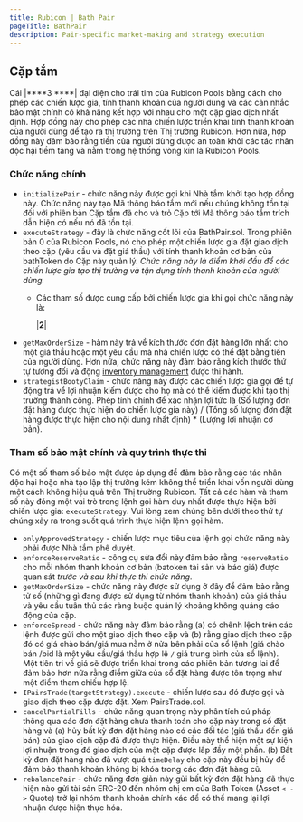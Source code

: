 ```yaml
---
title: Rubicon | Bath Pair
pageTitle: BathPair
description: Pair-specific market-making and strategy execution
---
```


## Cặp tắm

Cái |****3 ****| đại diện cho trái tim của Rubicon Pools bằng cách cho phép các chiến lược gia, tính thanh khoản của người dùng và các cân nhắc bảo mật chính có khả năng kết hợp với nhau cho một cặp giao dịch nhất định. Hợp đồng này cho phép các nhà chiến lược triển khai tính thanh khoản của người dùng để tạo ra thị trường trên Thị trường Rubicon. Hơn nữa, hợp đồng này đảm bảo rằng tiền của người dùng được an toàn khỏi các tác nhân độc hại tiềm tàng và nằm trong hệ thống vòng kín là Rubicon Pools.

### Chức năng chính

* `initializePair` - chức năng này được gọi khi Nhà tắm khởi tạo hợp đồng này. Chức năng này tạo Mã thông báo tắm mới nếu chúng không tồn tại đối với phiên bản Cặp tắm đã cho và trỏ Cặp tới Mã thông báo tắm trích dẫn hiện có nếu nó đã tồn tại.
* `executeStrategy` - đây là chức năng cốt lõi của BathPair.sol. Trong phiên bản 0 của Rubicon Pools, nó cho phép một chiến lược gia đặt giao dịch theo cặp (yêu cầu và đặt giá thầu) với tính thanh khoản cơ bản của bathToken do Cặp này quản lý. _Chức năng này là điểm khởi đầu để các chiến lược gia tạo thị trường và tận dụng tính thanh khoản của người dùng._
  * Các tham số được cung cấp bởi chiến lược gia khi gọi chức năng này là:

      |****2****|
* `getMaxOrderSize` - hàm này trả về kích thước đơn đặt hàng lớn nhất cho một giá thầu hoặc một yêu cầu mà nhà chiến lược có thể đặt bằng tiền của người dùng. Hơn nữa, chức năng này đảm bảo rằng kích thước thứ tự tương đối và động [inventory management](/docs/protocol/rubicon-pools/rubicon-pools#constraints-and-risk-parameters) được thi hành.
* `strategistBootyClaim` - chức năng này được các chiến lược gia gọi để tự động trả về lợi nhuận kiếm được cho họ mà có thể kiếm được khi tạo thị trường thành công. Phép tính chính để xác nhận lợi tức là (Số lượng đơn đặt hàng được thực hiện do chiến lược gia này) / (Tổng số lượng đơn đặt hàng được thực hiện cho nội dung nhất định) \* (Lượng lợi nhuận cơ bản).

### Tham số bảo mật chính và quy trình thực thi

Có một số tham số bảo mật được áp dụng để đảm bảo rằng các tác nhân độc hại hoặc nhà tạo lập thị trường kém không thể triển khai vốn người dùng một cách không hiệu quả trên Thị trường Rubicon. Tất cả các hàm và tham số này đóng một vai trò trong lệnh gọi hàm duy nhất được thực hiện bởi chiến lược gia: `executeStrategy`. Vui lòng xem chúng bên dưới theo thứ tự chúng xảy ra trong suốt quá trình thực hiện lệnh gọi hàm.

* `onlyApprovedStrategy` - chiến lược mục tiêu của lệnh gọi chức năng này phải được Nhà tắm phê duyệt.
* `enforceReserveRatio` - công cụ sửa đổi này đảm bảo rằng `reserveRatio` cho mỗi nhóm thanh khoản cơ bản (batoken tài sản và báo giá) được quan sát _trước và sau khi thực thi chức năng_.
* `getMaxOrderSize` - chức năng này được sử dụng ở đây để đảm bảo rằng tử số (những gì đang được sử dụng từ nhóm thanh khoản) của giá thầu và yêu cầu tuân thủ các ràng buộc quản lý khoảng không quảng cáo động của cặp.
* `enforceSpread` - chức năng này đảm bảo rằng (a) có chênh lệch trên các lệnh được gửi cho một giao dịch theo cặp và (b) rằng giao dịch theo cặp đó có giá chào bán/giá mua nằm ở nửa bên phải của sổ lệnh (giá chào bán /bid là một yêu cầu/giá thầu hợp lệ `/` giá trung bình của sổ lệnh). Một tiên tri về giá sẽ được triển khai trong các phiên bản tương lai để đảm bảo hơn nữa rằng điểm giữa của sổ đặt hàng được tôn trọng như một điểm tham chiếu hợp lệ.
* `IPairsTrade(targetStrategy).execute` - chiến lược sau đó được gọi và giao dịch theo cặp được đặt. Xem PairsTrade.sol.
* `cancelPartialFills` - chức năng quan trọng này phân tích cú pháp thông qua các đơn đặt hàng chưa thanh toán cho cặp này trong sổ đặt hàng và (a) hủy bất kỳ đơn đặt hàng nào có các đối tác (giá thầu đến giá bán) của giao dịch cặp đã được thực hiện. Điều này thể hiện một sự kiện lợi nhuận trong đó giao dịch của một cặp được lấp đầy một phần. (b) Bất kỳ đơn đặt hàng nào đã vượt quá `timeDelay` cho cặp này đều bị hủy để đảm bảo thanh khoản không bị khóa trong các đơn đặt hàng cũ.
* `rebalancePair` - chức năng đơn giản này gửi bất kỳ đơn đặt hàng đã thực hiện nào gửi tài sản ERC-20 đến nhóm chị em của Bath Token (Asset `< - >` Quote) trở lại nhóm thanh khoản chính xác để có thể mang lại lợi nhuận được hiện thực hóa.